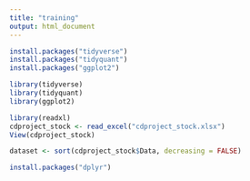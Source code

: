 ---
title: "training"
output: html_document
---

```{r}
install.packages("tidyverse")
install.packages("tidyquant")
install.packages("ggplot2")

```

```{r}
library(tidyverse)
library(tidyquant)
library(ggplot2)
```


```{r}
library(readxl)
cdproject_stock <- read_excel("cdproject_stock.xlsx")
View(cdproject_stock)
```

```{r}
dataset <- sort(cdproject_stock$Data, decreasing = FALSE)

install.packages("dplyr")



```

